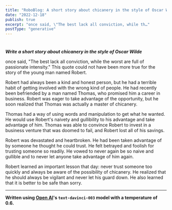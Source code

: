 ```yaml
---
title: "RoboBlog: A short story about chicanery in the style of Oscar Wilde"
date: "2022-12-18"
publish: true
excerpt: "once said, \"The best lack all conviction, while th…"
postType: "generative"
---
```

#

***Write a short story about chicanery in the style of Oscar Wilde***

once said, "The best lack all conviction, while the worst are full of passionate intensity." This quote could not have been more true for the story of the young man named Robert.

Robert had always been a kind and honest person, but he had a terrible habit of getting involved with the wrong kind of people. He had recently been befriended by a man named Thomas, who promised him a career in business. Robert was eager to take advantage of the opportunity, but he soon realized that Thomas was actually a master of chicanery.

Thomas had a way of using words and manipulation to get what he wanted. He would use Robert's naivety and gullibility to his advantage and take advantage of him. Thomas was able to convince Robert to invest in a business venture that was doomed to fail, and Robert lost all of his savings.

Robert was devastated and heartbroken. He had been taken advantage of by someone he thought he could trust. He felt betrayed and foolish for trusting someone so readily. He vowed to never again be so naive and gullible and to never let anyone take advantage of him again.

Robert learned an important lesson that day: never trust someone too quickly and always be aware of the possibility of chicanery. He realized that he should always be vigilant and never let his guard down. He also learned that it is better to be safe than sorry.

---
**Written using [Open AI](https://openai.com/)'s `text-davinci-003` model with a temperature of 0.6.**
